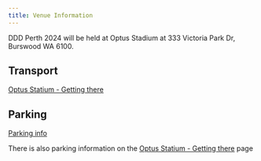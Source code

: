 ```yaml
---
title: Venue Information
---
```


DDD Perth 2024 will be held at Optus Stadium at 333 Victoria Park Dr, Burswood WA 6100.

## Transport

[Optus Statium - Getting there](https://optusstadium.com.au/getting-here/non-major-event-days)

## Parking

[Parking info](https://dddperth.com/static/optus-parking.pdf)

There is also parking information on the [Optus Statium - Getting there](https://optusstadium.com.au/getting-here/non-major-event-days) page

